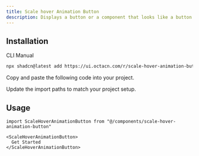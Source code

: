 ```yaml
---
title: Scale hover Animation Button
description: Displays a button or a component that looks like a button but with hover animation.
---
```


<ComponentPreview name="scale-hover-animation-button-demo" />

## Installation

<CodeTabs>

<TabsList>
  <TabsTrigger value="cli">CLI</TabsTrigger>
  <TabsTrigger value="manual">Manual</TabsTrigger>
</TabsList>
<TabsContent value="cli">

```bash
npx shadcn@latest add https://ui.octacn.com/r/scale-hover-animation-button.json
```

</TabsContent>

<TabsContent value="manual">

<Steps>

<Step>Copy and paste the following code into your project.</Step>

<ComponentSource name="button" title="components/ui/button.tsx" />
<ComponentSource 
  name="scale-hover-animation-button" 
  title="components/ui/scale-hover-animation-button.tsx" 
/>

<Step>Update the import paths to match your project setup.</Step>

</Steps>

</TabsContent>

</CodeTabs>

## Usage

```tsx
import ScaleHoverAnimationButton from "@/components/scale-hover-animation-button"
```

```tsx
<ScaleHoverAnimationButton>
  Get Started
</ScaleHoverAnimationButton>
``` 
